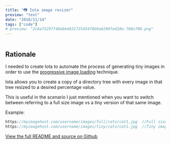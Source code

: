 ```yaml
---
title: "📷 Iota image resizer"
preview: "text"
date: "2018/11/14"
tags: ["code"]
# preview: "2c8a75297f40abb4631725454f8b9a6298fed10e-700x700.png"
---
```



<div style={{ textAlign: "center" }}>
  <Image
    url="2c8a75297f40abb4631725454f8b9a6298fed10e-700x700.png"
    resize="post"
    style={{ width: "100%", objectFit: "cover" }}
  />
</div>

## Rationale

I needed to create Iota to automate the process of generating tiny images in order to use the [progressive image loading](https://jmperezperez.com/medium-image-progressive-loading-placeholder/) technique.

Iota allows you to create a copy of a directory tree with every image in
that tree resized to a desired percentage value.

This is useful in the scenario I just mentioned when you want to switch
between referring to a full size image vs a tiny version of that same
image.

Example:

```cs
https://myimagehost.com/username/images/full/cats/cat1.jpg  //Full size image
https://myimagehost.com/username/images/tiny/cats/cat1.jpg  //Tiny image
```

[View the full README and source on Github](https://github.com/lokimckay/iota)
